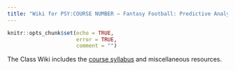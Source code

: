 ```yaml
---
title: "Wiki for PSY:COURSE NUMBER – Fantasy Football: Predictive Analytics and Empiricism (SEMESTER YEAR)"
---
```


```r
knitr::opts_chunk$set(echo = TRUE,
                      error = TRUE,
                      comment = "")
```

The Class Wiki includes the [course syllabus](syllabus.html) and miscellaneous resources.
